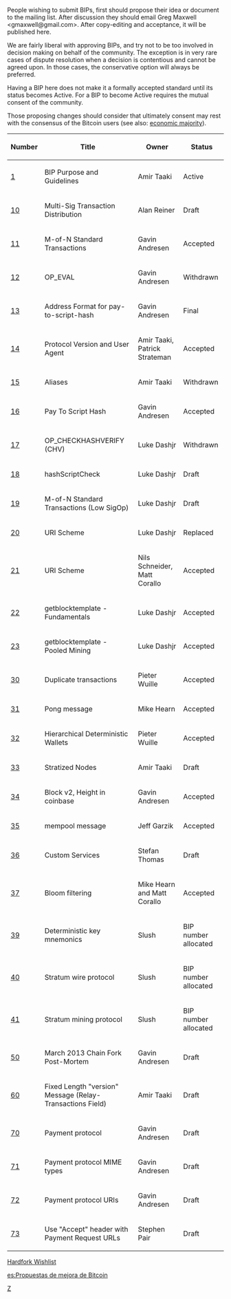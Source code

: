 People wishing to submit BIPs, first should propose their idea or document to the mailing list. After discussion they should email Greg Maxwell <gmaxwell@gmail.com>. After copy-editing and acceptance, it will be published here.

We are fairly liberal with approving BIPs, and try not to be too involved in decision making on behalf of the community. The exception is in very rare cases of dispute resolution when a decision is contentious and cannot be agreed upon. In those cases, the conservative option will always be preferred.

Having a BIP here does not make it a formally accepted standard until its status becomes Active. For a BIP to become Active requires the mutual consent of the community.

Those proposing changes should consider that ultimately consent may rest with the consensus of the Bitcoin users (see also: [[economic majority]]).

{| class="wikitable sortable" style="width: auto; text-align: center; font-size: smaller; table-layout: fixed;"
!Number
!Title
!Owner
!Status
|- style="background-color: #cfffcf"
| [[BIP 0001|1]]
| BIP Purpose and Guidelines
| Amir Taaki
| Active
|-
| [[BIP 0010|10]]
| Multi-Sig Transaction Distribution
| Alan Reiner
| Draft
|- style="background-color: #cfffcf"
| [[BIP 0011|11]]
| M-of-N Standard Transactions
| Gavin Andresen
| Accepted
|- style="background-color: #ffcfcf"
| [[BIP 0012|12]]
| OP_EVAL
| Gavin Andresen
| Withdrawn
|- style="background-color: #cfffcf"
| [[BIP 0013|13]]
| Address Format for pay-to-script-hash
| Gavin Andresen
| Final
|- style="background-color: #cfffcf"
| [[BIP 0014|14]]
| Protocol Version and User Agent
| Amir Taaki, Patrick Strateman
| Accepted
|- style="background-color: #ffcfcf"
| [[BIP 0015|15]]
| Aliases
| Amir Taaki
| Withdrawn
|- style="background-color: #cfffcf"
| [[BIP 0016|16]]
| Pay To Script Hash
| Gavin Andresen
| Accepted
|- style="background-color: #ffcfcf"
| [[BIP 0017|17]]
| OP_CHECKHASHVERIFY (CHV)
| Luke Dashjr
| Withdrawn
|-
| [[BIP 0018|18]]
| hashScriptCheck
| Luke Dashjr
| Draft
|-
| [[BIP 0019|19]]
| M-of-N Standard Transactions (Low SigOp)
| Luke Dashjr
| Draft
|- style="background-color: #ffcfcf"
| [[BIP 0020|20]]
| URI Scheme
| Luke Dashjr
| Replaced
|- style="background-color: #cfffcf"
| [[BIP 0021|21]]
| URI Scheme
| Nils Schneider, Matt Corallo
| Accepted
|- style="background-color: #cfffcf"
| [[BIP 0022|22]]
| getblocktemplate - Fundamentals
| Luke Dashjr
| Accepted
|- style="background-color: #cfffcf"
| [[BIP 0023|23]]
| getblocktemplate - Pooled Mining
| Luke Dashjr
| Accepted
|- style="background-color: #cfffcf"
| [[BIP 0030|30]]
| Duplicate transactions
| Pieter Wuille
| Accepted
|- style="background-color: #cfffcf"
| [[BIP 0031|31]]
| Pong message
| Mike Hearn
| Accepted
|- style="background-color: #cfffcf"
| [[BIP 0032|32]]
| Hierarchical Deterministic Wallets
| Pieter Wuille
| Accepted
|-
| [[BIP 0033|33]]
| Stratized Nodes
| Amir Taaki
| Draft
|- style="background-color: #cfffcf"
| [[BIP 0034|34]]
| Block v2, Height in coinbase
| Gavin Andresen
| Accepted
|- style="background-color: #cfffcf"
| [[BIP 0035|35]]
| mempool message
| Jeff Garzik
| Accepted
|-
| [[BIP 0036|36]]
| Custom Services
| Stefan Thomas
| Draft
|- style="background-color: #cfffcf"
| [[BIP 0037|37]]
| Bloom filtering
| Mike Hearn and Matt Corallo
| Accepted
|- 
| [[BIP 0039|39]]
| Deterministic key mnemonics
| Slush
| BIP number allocated
|-
| [[BIP 0040|40]]
| Stratum wire protocol
| Slush
| BIP number allocated
|-
| [[BIP 0041|41]]
| Stratum mining protocol
| Slush
| BIP number allocated
<!-- 42-49 reserved for stratum extensions -->
|-
| [[BIP 0050|50]]
| March 2013 Chain Fork Post-Mortem
| Gavin Andresen
| Draft
<!-- 50 series reserved for a group of post-mortems -->
|-
| [[BIP 0060|60]]
| Fixed Length "version" Message (Relay-Transactions Field)
| Amir Taaki
| Draft
|-
| [[BIP 0070|70]]
| Payment protocol
| Gavin Andresen
| Draft
|-
| [[BIP 0071|71]]
| Payment protocol MIME types
| Gavin Andresen
| Draft
|-
| [[BIP 0072|72]]
| Payment protocol URIs
| Gavin Andresen
| Draft
|-
| [[BIP 0073|73]]
| Use "Accept" header with Payment Request URLs 
| Stephen Pair
| Draft
|}

<!-- IMPORTANT!  See the instructions at the top of this page, do NOT JUST add BIPs here! -->

[[Hardfork Wishlist]]

[[Category:BIP|Z]]

[[es:Propuestas de mejora de Bitcoin]]
